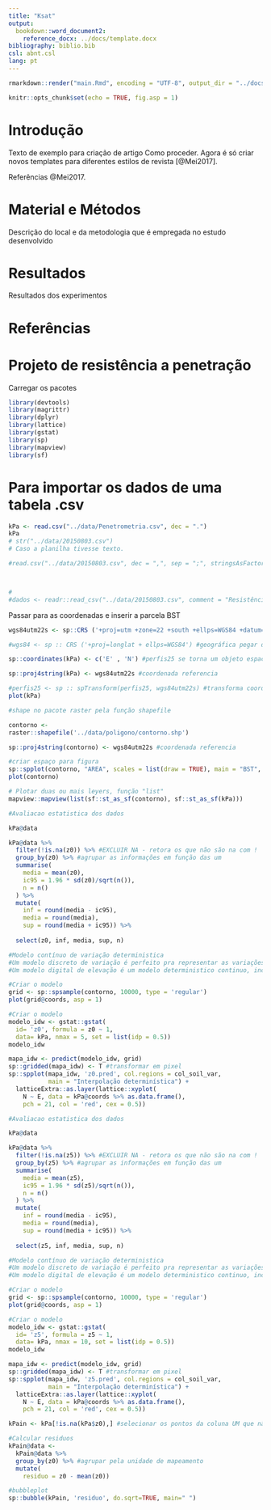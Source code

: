 ```yaml
---
title: "Ksat"
output:
  bookdown::word_document2:
    reference_docx: ../docs/template.docx
bibliography: biblio.bib
csl: abnt.csl
lang: pt
---
```


```r
rmarkdown::render("main.Rmd", encoding = "UTF-8", output_dir = "../docs")
```


```r
knitr::opts_chunk$set(echo = TRUE, fig.asp = 1)
```


# Introdução

Texto de exemplo para criação de artigo
Como proceder. Agora é só criar novos templates para diferentes estilos de revista [@Mei2017].

Referências @Mei2017.

# Material e Métodos 

Descrição do local e da metodologia que é empregada no estudo desenvolvido

# Resultados

Resultados dos experimentos

# Referências

# Projeto de resistência a penetração

Carregar os pacotes

```r
library(devtools)
library(magrittr)
library(dplyr)
library(lattice)
library(gstat)
library(sp)
library(mapview)
library(sf)
```




# Para importar os dados de uma tabela .csv

```r
kPa <- read.csv("../data/Penetrometria.csv", dec = ".")
kPa
# str("../data/20150803.csv")
# Caso a planilha tivesse texto.

#read.csv("../data/20150803.csv", dec = ",", sep = ";", stringsAsFactors = FALSE)



# 
#dados <- readr::read_csv("../data/20150803.csv", comment = "Resistência a penetração")
```




Passar para as coordenadas e inserir a parcela BST

```r
wgs84utm22s <- sp::CRS ('+proj=utm +zone=22 +south +ellps=WGS84 +datum=WGS84 +units=m +no_defs') #projeta utm

#wgs84 <- sp :: CRS ('+proj=longlat + ellps=WGS84') #geográfica pegar do help
```

```r
sp::coordinates(kPa) <- c('E' , 'N') #perfis25 se torna um objeto espacial

sp::proj4string(kPa) <- wgs84utm22s #coordenada referencia

#perfis25 <- sp :: spTransform(perfis25, wgs84utm22s) #transforma coordenada para wgs84
plot(kPa)
```


```r
#shape no pacote raster pela função shapefile

contorno <- 
raster::shapefile('../data/poligono/contorno.shp')

sp::proj4string(contorno) <- wgs84utm22s #coordenada referencia

#criar espaço para figura
sp::spplot(contorno, "AREA", scales = list(draw = TRUE), main = "BST", colorkey = FALSE)
plot(contorno)

# Plotar duas ou mais leyers, função "list"
mapview::mapview(list(sf::st_as_sf(contorno), sf::st_as_sf(kPa)))
```


```r
#Avaliacao estatistica dos dados

kPa@data

kPa@data %>%
  filter(!is.na(z0)) %>% #EXCLUIR NA - retora os que não são na com !
  group_by(z0) %>% #agrupar as informações em função das um
  summarise(
    media = mean(z0),
    ic95 = 1.96 * sd(z0)/sqrt(n()),
    n = n()
  ) %>%
  mutate(
    inf = round(media - ic95), 
    media = round(media),
    sup = round(media + ic95)) %>%
  
  select(z0, inf, media, sup, n)

```

```r

#Modelo contínuo de variação deterministica
#Um modelo discreto de variação é perfeito pra representar as variações abrutas. O modelo continuo considera que as variaveis tem uma variação continua no espaço.
#Um modelo digital de elevação é um modelo deterministico continuo, incapaz de assumir que possui erros. A saída é unica e assume-se que a natureza é assim.

#Criar o modelo
grid <- sp::spsample(contorno, 10000, type = 'regular')
plot(grid@coords, asp = 1)

#Criar o modelo
modelo_idw <- gstat::gstat(
  id= 'z0', formula = z0 ~ 1,
  data= kPa, nmax = 5, set = list(idp = 0.5))
modelo_idw

mapa_idw <- predict(modelo_idw, grid)
sp::gridded(mapa_idw) <- T #transformar em pixel
sp::spplot(mapa_idw, 'z0.pred', col.regions = col_soil_var,
           main = "Interpolação determinística") +
  latticeExtra::as.layer(lattice::xyplot(
    N ~ E, data = kPa@coords %>% as.data.frame(),
    pch = 21, col = 'red', cex = 0.5))
```


```r
#Avaliacao estatistica dos dados

kPa@data

kPa@data %>%
  filter(!is.na(z5)) %>% #EXCLUIR NA - retora os que não são na com !
  group_by(z5) %>% #agrupar as informações em função das um
  summarise(
    media = mean(z5),
    ic95 = 1.96 * sd(z5)/sqrt(n()),
    n = n()
  ) %>%
  mutate(
    inf = round(media - ic95), 
    media = round(media),
    sup = round(media + ic95)) %>%
  
  select(z5, inf, media, sup, n)

```

```r

#Modelo contínuo de variação deterministica
#Um modelo discreto de variação é perfeito pra representar as variações abrutas. O modelo continuo considera que as variaveis tem uma variação continua no espaço.
#Um modelo digital de elevação é um modelo deterministico continuo, incapaz de assumir que possui erros. A saída é unica e assume-se que a natureza é assim.

#Criar o modelo
grid <- sp::spsample(contorno, 10000, type = 'regular')
plot(grid@coords, asp = 1)

#Criar o modelo
modelo_idw <- gstat::gstat(
  id= 'z5', formula = z5 ~ 1,
  data= kPa, nmax = 10, set = list(idp = 0.5))
modelo_idw

mapa_idw <- predict(modelo_idw, grid)
sp::gridded(mapa_idw) <- T #transformar em pixel
sp::spplot(mapa_idw, 'z5.pred', col.regions = col_soil_var,
           main = "Interpolação determinística") +
  latticeExtra::as.layer(lattice::xyplot(
    N ~ E, data = kPa@coords %>% as.data.frame(),
    pch = 21, col = 'red', cex = 0.5))
```


```r

kPain <- kPa[!is.na(kPa$z0),] #selecionar os pontos da coluna UM que não sejam NA

```

```r

#Calcular residuos
kPain@data <-
  kPain@data %>%
  group_by(z0) %>% #agrupar pela unidade de mapeamento
  mutate(
    residuo = z0 - mean(z0))

#bubbleplot
sp::bubble(kPain, 'residuo', do.sqrt=TRUE, main=" ")
```





